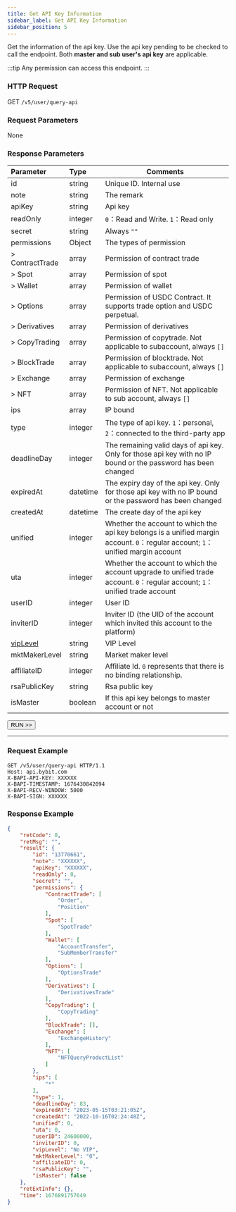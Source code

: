 ```yaml
---
title: Get API Key Information
sidebar_label: Get API Key Information
sidebar_position: 5
---
```

Get the information of the api key. Use the api key pending to be checked to call the endpoint. Both **master and sub user's api key** are applicable.

:::tip
Any permission can access this endpoint.
:::

### HTTP Request
GET `/v5/user/query-api`

### Request Parameters
None

### Response Parameters
| Parameter | Type | Comments|
|:----- |:-----|----- |
|id |string |Unique ID. Internal use|
|note |string |The remark |
|apiKey |string |Api key |
|readOnly |integer |`0`：Read and Write. `1`：Read only |
|secret |string |Always `""` |
|permissions |Object |The types of permission |
|> ContractTrade |array |Permission of contract trade |
|> Spot |array |Permission of spot |
|> Wallet |array |Permission of wallet |
|> Options |array |Permission of USDC Contract. It supports trade option and USDC perpetual. |
|> Derivatives |array |Permission of derivatives |
|> CopyTrading |array |Permission of copytrade. Not applicable to subaccount, always `[]`|
|> BlockTrade |array |Permission of blocktrade. Not applicable to subaccount, always `[]`|
|> Exchange |array |Permission of exchange |
|> NFT |array |Permission of NFT. Not applicable to sub account, always `[]` |
|ips |array |IP bound|
|type |integer |The type of api key. `1`：personal, `2`：connected to the third-party app |
|deadlineDay |integer |The remaining valid days of api key. Only for those api key with no IP bound or the password has been changed |
|expiredAt |datetime |The expiry day of the api key. Only for those api key with no IP bound or the password has been changed|
|createdAt |datetime |The create day of the api key |
|unified |integer |Whether the account to which the api key belongs is a unified margin account. `0`：regular account; `1`：unified margin account |
|uta |integer |Whether the account to which the account upgrade to unified trade account. `0`：regular account; `1`：unified trade account |
|userID |integer |User ID |
|inviterID |integer |Inviter ID (the UID of the account which invited this account to the platform) |
|[vipLevel](../enum#viplevel) |string |VIP Level |
|mktMakerLevel |string |Market maker level |
|affiliateID |integer |Affiliate Id. `0` represents that there is no binding relationship. |
|rsaPublicKey |string |Rsa public key |
|isMaster |boolean |If this api key belongs to master account or not |

<a href="/api-explorer/v5/user/apikey-info"><Button>RUN >></Button></a>

---

### Request Example

```http
GET /v5/user/query-api HTTP/1.1
Host: api.bybit.com
X-BAPI-API-KEY: XXXXXX
X-BAPI-TIMESTAMP: 1676430842094
X-BAPI-RECV-WINDOW: 5000
X-BAPI-SIGN: XXXXXX
```

### Response Example

```json
{
    "retCode": 0,
    "retMsg": "",
    "result": {
        "id": "13770661",
        "note": "XXXXXX",
        "apiKey": "XXXXXX",
        "readOnly": 0,
        "secret": "",
        "permissions": {
            "ContractTrade": [
                "Order",
                "Position"
            ],
            "Spot": [
                "SpotTrade"
            ],
            "Wallet": [
                "AccountTransfer",
                "SubMemberTransfer"
            ],
            "Options": [
                "OptionsTrade"
            ],
            "Derivatives": [
                "DerivativesTrade"
            ],
            "CopyTrading": [
                "CopyTrading"
            ],
            "BlockTrade": [],
            "Exchange": [
                "ExchangeHistory"
            ],
            "NFT": [
                "NFTQueryProductList"
            ]
        },
        "ips": [
            "*"
        ],
        "type": 1,
        "deadlineDay": 83,
        "expiredAt": "2023-05-15T03:21:05Z",
        "createdAt": "2022-10-16T02:24:40Z",
        "unified": 0,
        "uta": 0,
        "userID": 24600000,
        "inviterID": 0,
        "vipLevel": "No VIP",
        "mktMakerLevel": "0",
        "affiliateID": 0,
        "rsaPublicKey": "",
        "isMaster": false
    },
    "retExtInfo": {},
    "time": 1676891757649
}
```
